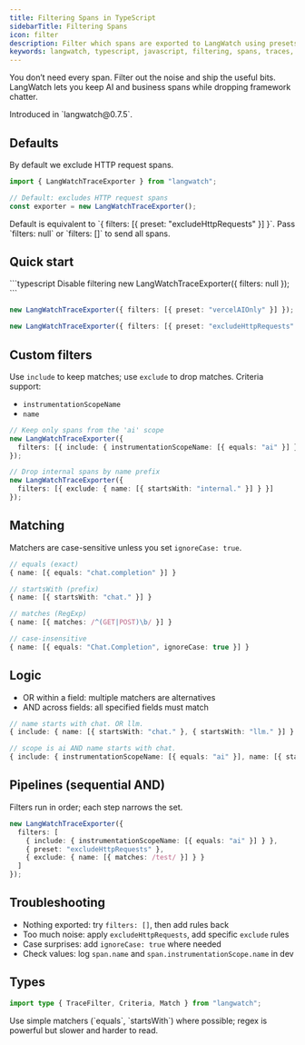 ```yaml
---
title: Filtering Spans in TypeScript
sidebarTitle: Filtering Spans
icon: filter
description: Filter which spans are exported to LangWatch using presets or explicit criteria.
keywords: langwatch, typescript, javascript, filtering, spans, traces, observability, presets, criteria, DSL
---
```


You don’t need every span. Filter out the noise and ship the useful bits. LangWatch lets you keep AI and business spans while dropping framework chatter.

<Info>
Introduced in `langwatch@0.7.5`.
</Info>

## Defaults

By default we exclude HTTP request spans.

```typescript
import { LangWatchTraceExporter } from "langwatch";

// Default: excludes HTTP request spans
const exporter = new LangWatchTraceExporter();
```

<Note>
Default is equivalent to `{ filters: [{ preset: "excludeHttpRequests" }] }`. Pass `filters: null` or `filters: []` to send all spans.
</Note>

## Quick start

<CodeGroup>
```typescript Disable filtering
new LangWatchTraceExporter({ filters: null });
```

```typescript Only Vercel AI spans
new LangWatchTraceExporter({ filters: [{ preset: "vercelAIOnly" }] });
```

```typescript Explicit default
new LangWatchTraceExporter({ filters: [{ preset: "excludeHttpRequests" }] });
```
</CodeGroup>

## Custom filters

Use `include` to keep matches; use `exclude` to drop matches. Criteria support:
- `instrumentationScopeName`
- `name`

```typescript
// Keep only spans from the 'ai' scope
new LangWatchTraceExporter({
  filters: [{ include: { instrumentationScopeName: [{ equals: "ai" }] } }]
});

// Drop internal spans by name prefix
new LangWatchTraceExporter({
  filters: [{ exclude: { name: [{ startsWith: "internal." }] } }]
});
```

## Matching

Matchers are case-sensitive unless you set `ignoreCase: true`.

```typescript
// equals (exact)
{ name: [{ equals: "chat.completion" }] }

// startsWith (prefix)
{ name: [{ startsWith: "chat." }] }

// matches (RegExp)
{ name: [{ matches: /^(GET|POST)\b/ }] }

// case-insensitive
{ name: [{ equals: "Chat.Completion", ignoreCase: true }] }
```

## Logic

- OR within a field: multiple matchers are alternatives
- AND across fields: all specified fields must match

```typescript
// name starts with chat. OR llm.
{ include: { name: [{ startsWith: "chat." }, { startsWith: "llm." }] } }

// scope is ai AND name starts with chat.
{ include: { instrumentationScopeName: [{ equals: "ai" }], name: [{ startsWith: "chat." }] } }
```

## Pipelines (sequential AND)

Filters run in order; each step narrows the set.

```typescript
new LangWatchTraceExporter({
  filters: [
    { include: { instrumentationScopeName: [{ equals: "ai" }] } },
    { preset: "excludeHttpRequests" },
    { exclude: { name: [{ matches: /test/ }] } }
  ]
});
```

## Troubleshooting

- Nothing exported: try `filters: []`, then add rules back
- Too much noise: apply `excludeHttpRequests`, add specific `exclude` rules
- Case surprises: add `ignoreCase: true` where needed
- Check values: log `span.name` and `span.instrumentationScope.name` in dev

## Types

```typescript
import type { TraceFilter, Criteria, Match } from "langwatch";
```

<Tip>
Use simple matchers (`equals`, `startsWith`) where possible; regex is powerful but slower and harder to read.
</Tip>
